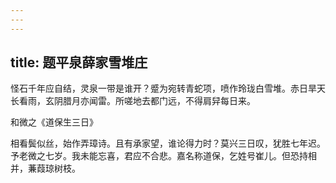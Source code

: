 ```yaml
---
---
---
```

title: 题平泉薛家雪堆庄
---



怪石千年应自结，灵泉一带是谁开？蹙为宛转青蛇项，喷作玲珑白雪堆。赤日旱天长看雨，玄阴腊月亦闻雷。所嗟地去都门远，不得肩舁每日来。

和微之《道保生三日》

相看鬓似丝，始作弄璋诗。且有承家望，谁论得力时？莫兴三日叹，犹胜七年迟。予老微之七岁。我未能忘喜，君应不合悲。嘉名称道保，乞姓号崔儿。但恐持相并，蒹葭琼树枝。